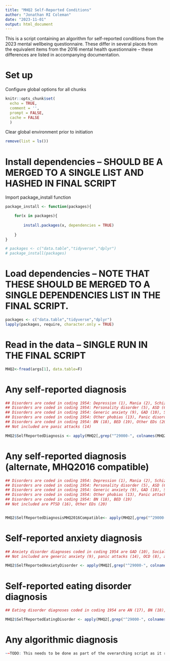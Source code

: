 ```yaml
---
title: "MHQ2 Self-Reported Conditions"
author: "Jonathan RI Coleman"
date: "2023-11-01"
output: html_document
---
```


This is a script containing an algorithm for self-reported conditions from the 2023 mental wellbeing questionnaire.
These differ in several places from the equivalent items from the 2016 mental health questionnaire – these differences are listed in accompanying documentation.

# Set up

Configure global options for all chunks

```r

knitr::opts_chunk$set(
  echo = TRUE,
  comment = '',
  prompt = FALSE,
  cache = FALSE
  )

```

Clear global environment prior to initiation

```r

remove(list = ls())

```
# Install dependencies – SHOULD BE A MERGED TO A SINGLE LIST AND HASHED IN FINAL SCRIPT

Import package_install function

```r

package_install <- function(packages){

    for(x in packages){
    
        install.packages(x, dependencies = TRUE)
	
    }	    
}

```

```r

# packages <- c("data.table","tidyverse","dplyr")
# package_install(packages)

```

# Load dependencies – NOTE THAT THESE SHOULD BE MERGED TO A SINGLE DEPENDENCIES LIST IN THE FINAL SCRIPT.

```r

packages <- c("data.table","tidyverse","dplyr")
lapply(packages, require, character.only = TRUE)

```

# Read in the data – SINGLE RUN IN THE FINAL SCRIPT

```r

MHQ2<-fread(args[1], data.table=F)

```

# Any self-reported diagnosis

```r

## Disorders are coded in coding 1954: Depression (1), Mania (2), Schizophrenia (3), Other Psychosis (4)
## Disorders are coded in coding 1954: Personality disorder (5), ASD (6), ADHD (7), OCD (8),
## Disorders are coded in coding 1954: Generic anxiety (9), GAD (10), Social anxiety (11), Agoraphobia (12)
## Disorders are coded in coding 1954: Other phobias (13), Panic disorder (15), PTSD (16), AN (17)
## Disorders are coded in coding 1954: BN (18), BED (19), Other EDs (20)
## Not included are panic attacks (14)

MHQ2$SelfReportedDiagnosis <- apply(MHQ2[,grep("^29000-", colnames(MHQ2))], 1, function(row) ifelse(sum(c(1:13,15:20) %in% row) > 0, 1, 0))

```

# Any self-reported diagnosis (alternate, MHQ2016 compatible)

```r

## Disorders are coded in coding 1954: Depression (1), Mania (2), Schizophrenia (3), Other Psychosis (4)
## Disorders are coded in coding 1954: Personality disorder (5), ASD (6), ADHD (7), OCD (8),
## Disorders are coded in coding 1954: Generic anxiety (9), GAD (10), Social anxiety (11), Agoraphobia (12)
## Disorders are coded in coding 1954: Other phobias (13), Panic attacks (14), Panic disorder (15), AN (17)
## Disorders are coded in coding 1954: BN (18), BED (19)
## Not included are PTSD (16), Other EDs (20)


MHQ2$SelfReportedDiagnosisMHQ2016Compatible<- apply(MHQ2[,grep("^29000-", colnames(MHQ2))], 1, function(row) ifelse(sum(c(1:15,17:19) %in% row) > 0, 1, 0))

```

# Self-reported anxiety diagnosis

```r

## Anxiety disorder diagnoses coded in coding 1954 are GAD (10), Social (11), Agoraphobia (12), Panic disorder (15), Other phobias (13)
## Not included are generic anxiety (9), panic attacks (14), OCD (8), and PTSD (16)

MHQ2$SelfReportedAnxietyDisorder <- apply(MHQ2[,grep("^29000-", colnames(MHQ2))], 1, function(row) ifelse(sum(c(10:13,15) %in% row) > 0, 1, 0))

```

# Self-reported eating disorder diagnosis

```r

## Eating disorder diagnoses coded in coding 1954 are AN (17), BN (18), BED (19), Other EDs (20)

MHQ2$SelfReportedEatingDisorder <- apply(MHQ2[,grep("^29000-", colnames(MHQ2))], 1, function(row) ifelse(sum(c(17:20) %in% row) > 0, 1, 0))

```

# Any algorithmic diagnosis

```r

~~TODO: This needs to be done as part of the overarching script as it relies on otuput from multiple modules~~ 

```
